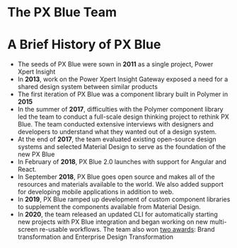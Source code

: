 
# The PX Blue Team

<MaintainersCards />
<Divider />

# A Brief History of PX Blue

-   The seeds of PX Blue were sown in **2011** as a single project, Power Xpert Insight
-   In **2013**, work on the Power Xpert Insight Gateway exposed a need for a shared design system between similar products
-   The first iteration of PX Blue was a component library built in Polymer in **2015**
-   In the summer of **2017**, difficulties with the Polymer component library led the team to conduct a full-scale design thinking project to rethink PX Blue. The team conducted extensive interviews with designers and developers to understand what they wanted out of a design system.
-   At the end of **2017**, the team evaluated existing open-source design systems and selected Material Design to serve as the foundation of the new PX Blue
-   In February of **2018**, PX Blue 2.0 launches with support for Angular and React.
-   In September **2018**, PX Blue goes open source and makes all of the resources and materials available to the world. We also added support for developing mobile applications in addition to web.
-   In **2019**, PX Blue ramped up development of custom component libraries to supplement the components available from Material Design.
-   In **2020**, the team released an updated CLI for automatically starting new projects with PX Blue integration and began working on new multi-screen re-usable workflows. The team also won [two awards](https://www.designinnovationglobal.com/design-thinking/articles/di-global-awards-winners): Brand transformation and Enterprise Design Transformation
